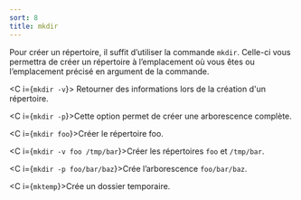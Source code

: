 ```yaml
---
sort: 8
title: mkdir
---
```


Pour créer un répertoire, il suffit d’utiliser la commande `mkdir`. Celle-ci vous permettra de créer un répertoire à l’emplacement où vous êtes ou l’emplacement précisé en argument de la commande.

<C i={`mkdir -v`}>
  Retourner des informations lors de la création d'un répertoire.
</C>

<C i={`mkdir -p`}>Cette option permet de créer une arborescence complète.</C>

<C i={`mkdir foo`}>Créer le répertoire foo.</C>

<C i={`mkdir -v foo /tmp/bar`}>Créer les répertoires `foo` et `/tmp/bar`.</C>

<C i={`mkdir -p foo/bar/baz`}>Crée l’arborescence `foo/bar/baz`.</C>

<C i={`mktemp`}>Crée un dossier temporaire.</C>
